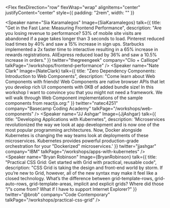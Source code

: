 
<Flex
  flexDirection="row"
  flexWrap="wrap"
  alignItems="center"
  justifyContent="center"
  style={{ padding: "2rem", width: "" }}
>
  <Speaker
    name="Sia Karamalegos"
    Image={SiaKaramalegos}
    talk={{
      title: "Get in the Fast Lane: Measuring Frontend Performance",
      description:
        "Are you losing revenue to performance? 53% of mobile site visits are abandoned if a page takes longer than 3 seconds to load. Pinterest reduced load times by 40% and saw a 15% increase in sign ups. Starbucks implemented a 2x faster time to interactive resulting in a 65% increase in rewards registrations. AliExpress reduced load by 36% and saw a 10.5% increase in orders."
    }}
    twitter="thegreengeek"
    company="Clio + Calliope"
    talkPage="/workshops/frontend-performance"
  />
  <Speaker
    name="Nate Clark"
    Image={NateClark}
    talk={{
      title: "Zero Dependency Components: Introduction to Web Components",
      description:
        "Come learn about Web Components with friends! Web Components are native browser APIs that let you develop rich UI components with 0KB of added bundle size! In this workshop I want to convince you that you might not need a framework. We will walk through Web Component implementations of the sample components from reactjs.org:"
    }}
    twitter="natec4251"
    company="Basecamp Coding Academy"
    talkPage="/workshops/web-components"
  />
  <Speaker
    name="JJ Ashgar"
    Image={JjAshgar}
    talk={{
      title: "Developing Applications with Kubernetes",
      description:
        'Microservices revolutionized the way we look at app development and is now one of the most popular programming architectures. Now, Docker alongside Kubernetes is changing the way teams look at deployments of these microservices. Kubernetes provides powerful production-grade orchestration for your "Dockerized" microservices.'
    }}
    twitter="jjashgar"
    company="IBM"
    talkPage="/workshops/apps-with-kubernetes"
  />
  <Speaker
    name="Bryan Robinson"
    Image={BryanRobinson}
    talk={{
      title:
        "Practical CSS Grid: Get started with Grid with practical, reusable code",
      description:
        "CSS Grid is taking the design and front-end world by storm. If you’re new to Grid, however, all of the new syntax may make it feel like a closed technology. What’s the difference between grid-template-rows, grid-auto-rows, grid-template-areas, implicit and explicit grids? Where did those “/”s come from? What if I have to support Internet Explorer?"
    }}
    twitter="@brob"
    company="Code Contemporary"
    talkPage="/workshops/practical-css-grid"
  />
</Flex>
